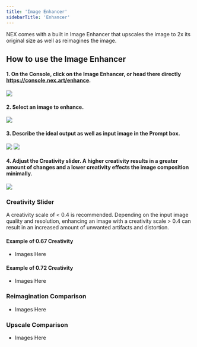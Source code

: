 ```yaml
---
title: 'Image Enhancer'
sidebarTitle: 'Enhancer'
---
```


NEX comes with a built in Image Enhancer that upscales the image to 2x its original size as well as reimagines the image. 

## How to use the Image Enhancer


#### 1. On the Console, click on the Image Enhancer, or head there directly https://console.nex.art/enhance.

<Frame>
  <img src="/images/enhance/1.png" style={{ borderRadius: '0.5rem' }} />
</Frame>

#### 2. Select an image to enhance.

<Frame>
  <img src="/images/enhance/2.png" style={{ borderRadius: '0.5rem' }} />
</Frame>

#### 3. Describe the ideal output as well as input image in the Prompt box.

<Frame>
  <img src="/images/enhance/3.png" style={{ borderRadius: '0.5rem' }} />
</Frame>
<Frame>
  <img src="/images/enhance/4.png" style={{ borderRadius: '0.5rem' }} />
</Frame>


#### 4. Adjust the Creativity slider. A higher creativity results in a greater amount of changes and a lower creativity effects the image composition minimally. 

<Frame>
  <img src="/images/enhance/5.png" style={{ borderRadius: '0.5rem' }} />
</Frame>

### Creativity Slider
A creativity scale of < 0.4 is recommended. Depending on the input image quality and resolution, enhancing an image with a creativity scale > 0.4 can result in an increased amount of unwanted artifacts and distortion. 

#### Example of **0.67** Creativity 
- Images Here

#### Example of **0.72** Creativity 
- Images Here

### Reimagination Comparison
- Images Here

### Upscale Comparison
- Images Here